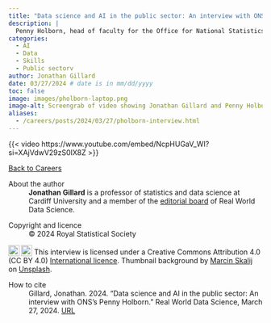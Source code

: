 ```yaml
---
title: "Data science and AI in the public sector: An interview with ONS’s Penny Holborn"
description: |
  Penny Holborn, head of faculty for the Office for National Statistics Data Science Campus, talks to Jonathan Gillard about keeping up with new developments, the value of cross-team working, and always being driven to ask questions of data.    
categories:
  - AI
  - Data
  - Skills
  - Public sectorv
author: Jonathan Gillard
date: 03/27/2024 # date is in mm/dd/yyyy
toc: false
image: images/pholborn-laptop.png
image-alt: Screengrab of video showing Jonathan Gillard and Penny Holborn in conversation.
aliases: 
  - /careers/posts/2024/03/27/pholborn-interview.html
---
```


{{< video https://www.youtube.com/embed/NcpHUGaV_WI?si=XAjVdwV29zS0IX8Z >}}

::: {.g-col-12 .g-col-sm-6}
::: {.nav-btn}
[Back to Careers](/people-paths/index.qmd)
:::
:::

::: further-info
::: grid
::: {.g-col-12 .g-col-md-12}
About the author
:   **Jonathan Gillard** is a professor of statistics and data science at Cardiff University and a member of the [editorial board](https://realworlddatascience.net/the-pulse/editors-blog/posts/2022/10/18/meet-the-team.html) of Real World Data Science.
:::
::: {.g-col-12 .g-col-md-6}
Copyright and licence
:   © 2024 Royal Statistical Society

<a href="http://creativecommons.org/licenses/by/4.0/?ref=chooser-v1" target="_blank" rel="license noopener noreferrer" style="display:inline-block;"> <img src="https://mirrors.creativecommons.org/presskit/icons/cc.svg?ref=chooser-v1" style="height:22px!important;vertical-align:text-bottom;"/><img src="https://mirrors.creativecommons.org/presskit/icons/by.svg?ref=chooser-v1" style="height:22px!important;margin-left:3px;vertical-align:text-bottom;"/></a> This interview is licensed under a Creative Commons Attribution 4.0 (CC BY 4.0) <a href="http://creativecommons.org/licenses/by/4.0/?ref=chooser-v1" target="_blank" rel="license noopener noreferrer" style="display:inline-block;"> International licence</a>. Thumbnail background by <a href="https://unsplash.com/@m_skalij?utm_content=creditCopyText&utm_medium=referral&utm_source=unsplash">Marcin Skalij</a> on <a href="https://unsplash.com/photos/laptop-turned-on-nXGw951o3Hk?utm_content=creditCopyText&utm_medium=referral&utm_source=unsplash">Unsplash</a>.

:::
::: {.g-col-12 .g-col-md-6}
How to cite
:   Gillard, Jonathan. 2024. "Data science and AI in the public sector: An interview with ONS’s Penny Holborn." Real World Data Science, March 27, 2024. [URL](https://realworlddatascience.net/people-paths/posts/2024/03/27/pholborn-interview.html)
:::
:::
:::